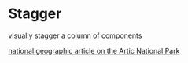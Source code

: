 
<Meta title="menu/molecules/stagger" />

# Stagger

<Subtitle>visually stagger a column of components</Subtitle>

[national geographic article on the Artic National Park](https://www.nationalgeographic.com/environment/article/wilderness-crown-jewel-opening-for-drilling-industry-interest-weak)

<Canvas>
  <Story name="two words">
    <Stagger
      color={['#999', '#adbd25']}
      staggerText={['Economic', 'Headwinds']}
      stagger={{ key: 'marginLeft', value: 16 }}
    />
  </Story>
  <Story name="three words">
    <Stagger
      color={['#999', '#adbd25', 'hotpink']}
      staggerText={["Let's", 'Create', 'Worlds']}
      stagger={{ key: 'marginLeft', value: 16 }}
    />
  </Story>
</Canvas>
